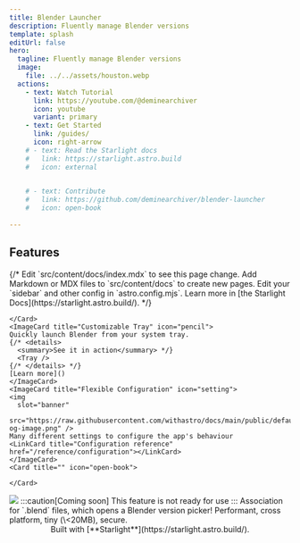 ```yaml
---
title: Blender Launcher
description: Fluently manage Blender versions
template: splash
editUrl: false
hero:
  tagline: Fluently manage Blender versions
  image:
    file: ../../assets/houston.webp
  actions:
    - text: Watch Tutorial
      link: https://youtube.com/@deminearchiver
      icon: youtube
      variant: primary
    - text: Get Started
      link: /guides/
      icon: right-arrow
    # - text: Read the Starlight docs
    #   link: https://starlight.astro.build
    #   icon: external
    

    # - text: Contribute
    #   link: https://github.com/deminearchiver/blender-launcher
    #   icon: open-book
    
---
```



## Features

<CardGrid stagger>
	{/* <Card title="Update content" icon="pencil">
		Edit `src/content/docs/index.mdx` to see this page change.
	</Card>
	<Card title="Add new content" icon="add-document">
		Add Markdown or MDX files to `src/content/docs` to create new pages.
	</Card>
	<Card title="Configure your site" icon="setting">
		Edit your `sidebar` and other config in `astro.config.mjs`.
	</Card>
	<Card title="Read the docs" icon="open-book">
		Learn more in [the Starlight Docs](https://starlight.astro.build/).
	</Card> */}
	<Card title="" icon="star">
    
	</Card>
	<ImageCard title="Customizable Tray" icon="pencil">
    Quickly launch Blender from your system tray.
    {/* <details>
      <summary>See it in action</summary> */}
      <Tray />
    {/* </details> */}
    [Learn more]()
	</ImageCard>
	<ImageCard title="Flexible Configuration" icon="setting">
    <img
      slot="banner"
      src="https://raw.githubusercontent.com/withastro/docs/main/public/default-og-image.png" />
    Many different settings to configure the app's behaviour
    <LinkCard title="Configuration reference" href="/reference/configuration"></LinkCard>
	</ImageCard>
	<Card title="" icon="open-book">

	</Card>
  <ImageCard title="File Launcher" icon="document">
    <img
      slot="banner"
      src="https://raw.githubusercontent.com/withastro/docs/main/public/default-og-image.png" />
:::caution[Coming soon]
This feature is not ready for use
:::
    Association for `.blend` files, which opens a Blender version picker!


  </ImageCard> 
	<Card title="Powered by Tauri & SolidJS" icon="rocket">
		Performant, cross platform, tiny (\<20MB), secure.
	</Card>
</CardGrid>

<div align="center">
  Built with [**Starlight**](https://starlight.astro.build/).
</div>

